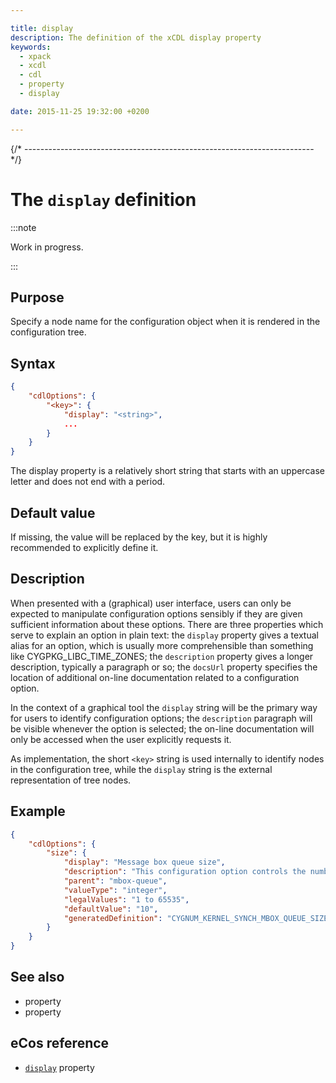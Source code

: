 ```yaml
---

title: display
description: The definition of the xCDL display property
keywords:
  - xpack
  - xcdl
  - cdl
  - property
  - display

date: 2015-11-25 19:32:00 +0200

---
```



{/* ------------------------------------------------------------------------ */}

# The `display` definition

:::note

Work in progress.

:::

## Purpose

Specify a node name for the configuration object when it is rendered in the configuration tree.

## Syntax

```json {4}
{
    "cdlOptions": {
        "<key>": {
            "display": "<string>",
            ...
        }
    }
}
```

The display property is a relatively short string that starts with an uppercase letter and does not end with a period.

## Default value

If missing, the value will be replaced by the key, but it is highly recommended to explicitly define it.

## Description

When presented with a (graphical) user interface, users can only be expected to manipulate configuration options sensibly if they are given sufficient information about these options. There are three properties which serve to explain an option in plain text: the `display` property gives a textual alias for an option, which is usually more comprehensible than something like CYGPKG_LIBC_TIME_ZONES; the `description` property gives a longer description, typically a paragraph or so; the `docsUrl` property specifies the location of additional on-line documentation related to a configuration option.

In the context of a graphical tool the `display` string will be the primary way for users to identify configuration options; the `description` paragraph will be visible whenever the option is selected; the on-line documentation will only be accessed when the user explicitly requests it.

As implementation, the short `<key>` string is used internally to identify nodes in the configuration tree, while the `display` string is the external representation of tree nodes.

## Example

```json {4}
{
    "cdlOptions": {
        "size": {
            "display": "Message box queue size",
            "description": "This configuration option controls the number of messages that can be queued in a message box before a non-blocking put() operation will fail or a blocking put() operation will block. The cost in memory is one pointer per message box for each possible message.",
            "parent": "mbox-queue",
            "valueType": "integer",
            "legalValues": "1 to 65535",
            "defaultValue": "10",
            "generatedDefinition": "CYGNUM_KERNEL_SYNCH_MBOX_QUEUE_SIZE"
        }
    }
}
```

## See also

- <MetadataPropertyLink name="description" /> property
- <MetadataPropertyLink name="docsUrl" /> property

## eCos reference

- [`display`](https://ecos.sourceware.org/docs-latest/cdl-guide/ref.display.html) property
